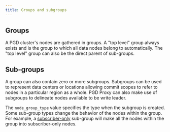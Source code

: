 ```yaml
---
title: Groups and subgroups
---
```


## Groups

A PGD cluster's nodes are gathered in groups. A "top level" group always exists and is the group
to which all data nodes belong to automatically. The "top level" group can also be
the direct parent of sub-groups. 

## Sub-groups

A group can also contain zero or more subgroups. Subgroups can be used to
represent data centers or locations allowing commit scopes to refer to nodes
in a particular region as a whole. PGD Proxy can also make use of subgroups 
to delineate nodes available to be write leader.

The `node_group_type` value specifies the type when the subgroup is created.
Some sub-group types change the behavior of the nodes within the group. For
example, a [subscriber-only](../nodes/subscriber_only) sub-group will make all the nodes
within the group into subscriber-only nodes.

